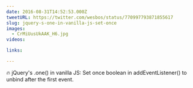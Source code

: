 ```yaml
---
date: 2016-08-31T14:52:53.000Z
tweetURL: https://twitter.com/wesbos/status/770997793871855617
slug: jquery-s-one-in-vanilla-js-set-once
images:
  - CrMiUusUkAAK_H6.jpg
videos:

links:

---
```

🔥 jQuery's .one() in vanilla JS: Set once boolean in addEventListener() to unbind after the first event.
